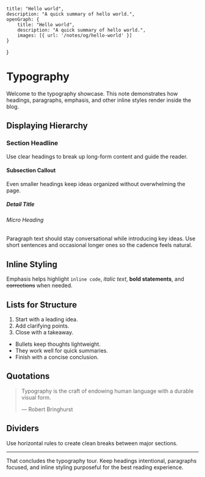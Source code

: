     title: "Hello world",
    description: "A quick summary of hello world.",
    openGraph: {
        title: "Hello world",
        description: "A quick summary of hello world.",
        images: [{ url: '/notes/og/hello-world' }]
    }
}

# Typography

Welcome to the typography showcase. This note demonstrates how headings, paragraphs, emphasis, and other inline styles render inside the blog.

## Displaying Hierarchy

### Section Headline

Use clear headings to break up long-form content and guide the reader.

#### Subsection Callout

Even smaller headings keep ideas organized without overwhelming the page.

##### Detail Title

###### Micro Heading

Paragraph text should stay conversational while introducing key ideas. Use short sentences and occasional longer ones so the cadence feels natural.

## Inline Styling

Emphasis helps highlight `inline code`, *italic text*, **bold statements**, and ~~corrections~~ when needed.

## Lists for Structure

1. Start with a leading idea.
2. Add clarifying points.
3. Close with a takeaway.

- Bullets keep thoughts lightweight.
- They work well for quick summaries.
- Finish with a concise conclusion.

## Quotations

> Typography is the craft of endowing human language with a durable visual form.
>
> — Robert Bringhurst

## Dividers

Use horizontal rules to create clean breaks between major sections.

---

That concludes the typography tour. Keep headings intentional, paragraphs focused, and inline styling purposeful for the best reading experience.
